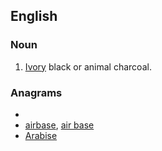 ==English==

===Noun===
{{en-noun}}

# [[Ivory]] black or animal charcoal.

===Anagrams===
* {{alphagram|aabeirs}}
* [[airbase#English|airbase]], [[air base#English|air base]]
* [[Arabise#English|Arabise]]